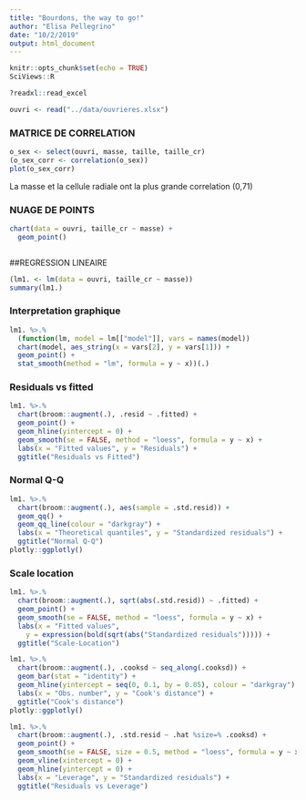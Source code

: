 ```yaml
---
title: "Bourdons, the way to go!"
author: "Elisa Pellegrino"
date: "10/2/2019"
output: html_document
---
```


```r
knitr::opts_chunk$set(echo = TRUE)
SciViews::R
```

```r
?readxl::read_excel
```


```r
ouvri <- read("../data/ouvrieres.xlsx")
```

### MATRICE DE CORRELATION
```r
o_sex <- select(ouvri, masse, taille, taille_cr)
(o_sex_corr <- correlation(o_sex))
plot(o_sex_corr)
```

La masse et la cellule radiale ont la plus grande correlation (0,71)

### NUAGE DE POINTS

```r
chart(data = ouvri, taille_cr ~ masse) +
  geom_point() 



```


##REGRESSION LINEAIRE 

```r
(lm1. <- lm(data = ouvri, taille_cr ~ masse))
summary(lm1.)
```


### Interpretation graphique
```r
lm1. %>.%
  (function(lm, model = lm[["model"]], vars = names(model))
  chart(model, aes_string(x = vars[2], y = vars[1])) +
  geom_point() +
  stat_smooth(method = "lm", formula = y ~ x))(.)

```

### Residuals vs fitted
```r
lm1. %>.%
  chart(broom::augment(.), .resid ~ .fitted) +
  geom_point() +
  geom_hline(yintercept = 0) +
  geom_smooth(se = FALSE, method = "loess", formula = y ~ x) +
  labs(x = "Fitted values", y = "Residuals") +
  ggtitle("Residuals vs Fitted")


```

### Normal Q-Q
```r
lm1. %>.%
  chart(broom::augment(.), aes(sample = .std.resid)) +
  geom_qq() +
  geom_qq_line(colour = "darkgray") +
  labs(x = "Theoretical quantiles", y = "Standardized residuals") +
  ggtitle("Normal Q-Q")
plotly::ggplotly()
```

### Scale location
```r
lm1. %>.%
  chart(broom::augment(.), sqrt(abs(.std.resid)) ~ .fitted) +
  geom_point() +
  geom_smooth(se = FALSE, method = "loess", formula = y ~ x) +
  labs(x = "Fitted values",
    y = expression(bold(sqrt(abs("Standardized residuals"))))) +
  ggtitle("Scale-Location")


```


```r
lm1. %>.%
  chart(broom::augment(.), .cooksd ~ seq_along(.cooksd)) +
  geom_bar(stat = "identity") +
  geom_hline(yintercept = seq(0, 0.1, by = 0.05), colour = "darkgray") +
  labs(x = "Obs. number", y = "Cook's distance") +
  ggtitle("Cook's distance")
plotly::ggplotly()

```


```r
lm1. %>.%
  chart(broom::augment(.), .std.resid ~ .hat %size=% .cooksd) +
  geom_point() +
  geom_smooth(se = FALSE, size = 0.5, method = "loess", formula = y ~ x) +
  geom_vline(xintercept = 0) +
  geom_hline(yintercept = 0) +
  labs(x = "Leverage", y = "Standardized residuals") +
  ggtitle("Residuals vs Leverage")
```






